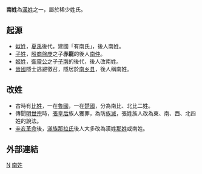 {{Missing information|1=歷史|time=2019-12-14T20:19:07+00:00}}
{{Unreferenced|time=2019-12-14T20:19:07+00:00}}
{{姓氏
|姓氏=南
|拼音=Nán
|韩国=남
|中国大陆=Nan
|台湾=
|香港=Nam
|澳门=
|新加坡=
|马来西亚=
|越南=
}}
'''南姓'''為[[漢姓|漢姓]]之一，屬於稀少姓氏。

==起源==
*[[姒姓|姒姓]]，[[夏禹|夏禹]]後代，建國「有南氏」，後人南姓。
*[[子姓|子姓]]，[[殷商|殷商]][[盤庚|盤庚]]之子'''赤龍'''的後人[[南仲|南仲]]。
*[[姬姓|姬姓]]，[[衛靈公|衛靈公]]之子[[公子郢|子南]]的後代，後人改南姓。
*[[晉國|晉國]]隱士逃避徵召，隱居於[[南乡县|南乡县]]，後人稱南姓。

==改姓==
*古時有[[比姓|比姓]]，一在[[魯國|魯國]]，一在[[楚國|楚國]]，分為南比、北比二姓。
*傳聞[[明世宗|明世宗]]時，[[張七娘|張皇后]]族人獲罪，為防[[族滅|族滅]]，張姓族人改為東、南、西、北四姓的說法。
*[[辛亥革命|辛亥革命]]後，[[滿族|滿族]][[那拉氏|那拉氏]]後人大多改為漢姓[[那|那姓]]或南姓。

==外部連結==
{{Wikisource further reading}}
[[Category:罕見或停用漢姓|N]]
[[Category:南姓|]]